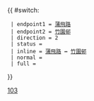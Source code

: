 {{Error|錯誤：此模板已停用。請見[[Template:HK Bus Route Cross Harbour/doc]]。}}{{ #switch: {{{format|}}}
  | endpoint1 = [[蒲飛路巴士總站|蒲飛路]]
  | endpoint2 = [[竹園邨巴士總站|竹園邨]]
  | direction = 2
  | status = 
  | inline = [[蒲飛路巴士總站|蒲飛路]] ↔ [[竹園邨巴士總站|竹園邨]]
  | normal =
  | full =
}}<noinclude>[[Category:過海隧道巴士路線模板|103]]</noinclude>